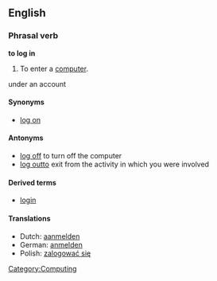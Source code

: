 {{rfc}}
==English==
===Phrasal verb===
'''to log in''' 
#To enter a [[computer]]. 
under an account
====Synonyms====
*[[log on]]

====Antonyms====
*[[log off]] to turn off the computer
*[[log out]]to exit from the activity in which you were involved

====Derived terms====
*[[login]]

====Translations====
*Dutch: [[aanmelden]]
*German: [[anmelden]]
*Polish: [[zalogować się]]

[[Category:Computing]]